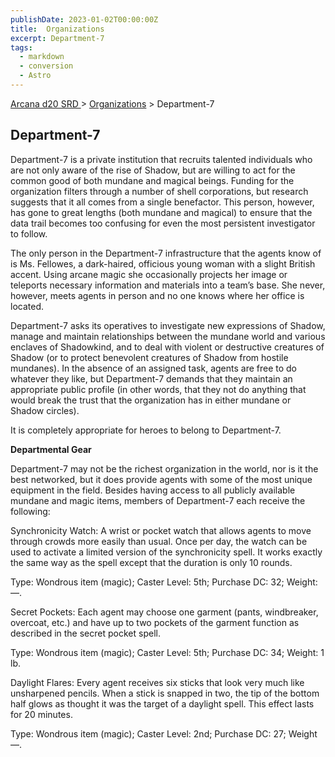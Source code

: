 ```yaml
---
publishDate: 2023-01-02T00:00:00Z
title:  Organizations
excerpt: Department-7
tags:
  - markdown
  - conversion
  - Astro
---
```


[ Arcana d20 SRD ](/#arcanaD20) > [ Organizations](arcana-d20-srd-organizations-index) > Department-7

##  Department-7

Department-7 is a private institution that recruits talented individuals who
are not only aware of the rise of Shadow, but are willing to act for the
common good of both mundane and magical beings. Funding for the organization
filters through a number of shell corporations, but research suggests that it
all comes from a single benefactor. This person, however, has gone to great
lengths (both mundane and magical) to ensure that the data trail becomes too
confusing for even the most persistent investigator to follow.

The only person in the Department-7 infrastructure that the agents know of is
Ms. Fellowes, a dark-haired, officious young woman with a slight British
accent. Using arcane magic she occasionally projects her image or teleports
necessary information and materials into a team’s base. She never, however,
meets agents in person and no one knows where her office is located.

Department-7 asks its operatives to investigate new expressions of Shadow,
manage and maintain relationships between the mundane world and various
enclaves of Shadowkind, and to deal with violent or destructive creatures of
Shadow (or to protect benevolent creatures of Shadow from hostile mundanes).
In the absence of an assigned task, agents are free to do whatever they like,
but Department-7 demands that they maintain an appropriate public profile (in
other words, that they not do anything that would break the trust that the
organization has in either mundane or Shadow circles).

It is completely appropriate for heroes to belong to Department-7.

**Departmental Gear**

Department-7 may not be the richest organization in the world, nor is it the
best networked, but it does provide agents with some of the most unique
equipment in the field. Besides having access to all publicly available
mundane and magic items, members of Department-7 each receive the following:

Synchronicity Watch: A wrist or pocket watch that allows agents to move
through crowds more easily than usual. Once per day, the watch can be used to
activate a limited version of the synchronicity spell. It works exactly the
same way as the spell except that the duration is only 10 rounds.

Type: Wondrous item (magic); Caster Level: 5th; Purchase DC: 32; Weight: —.

Secret Pockets: Each agent may choose one garment (pants, windbreaker,
overcoat, etc.) and have up to two pockets of the garment function as
described in the secret pocket spell.

Type: Wondrous item (magic); Caster Level: 5th; Purchase DC: 34; Weight: 1 lb.

Daylight Flares: Every agent receives six sticks that look very much like
unsharpened pencils. When a stick is snapped in two, the tip of the bottom
half glows as thought it was the target of a daylight spell. This effect lasts
for 20 minutes.

Type: Wondrous item (magic); Caster Level: 2nd; Purchase DC: 27; Weight —.

